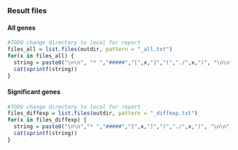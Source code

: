 
### Result files

#### All genes

```r
#TODO change directory to local for report
files_all = list.files(outdir, pattern = "_all.txt")
for(x in files_all) {
  string = paste0("\n\n", "* ","#####","[",x,"]","(","./",x,")", "\n\n")
  cat(sprintf(string))
}
```

#### Significant genes

```r
#TODO change directory to local for report
files_diffexp = list.files(outdir, pattern = "_diffexp.txt")
for(x in files_diffexp) {
  string = paste0("\n\n","* ","#####","[",x,"]","(","./",x,")", "\n\n")
  cat(sprintf(string))
}
```
